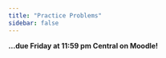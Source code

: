 ```yaml
---
title: "Practice Problems"
sidebar: false
---
```


**...due Friday at 11:59 pm Central on Moodle!**

